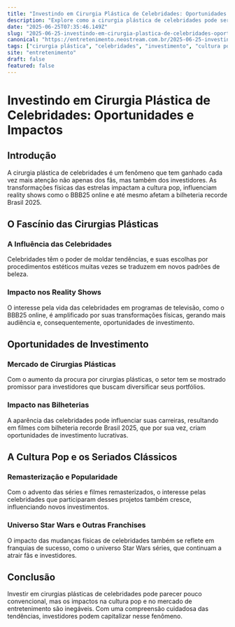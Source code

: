 ```yaml
---
title: "Investindo em Cirurgia Plástica de Celebridades: Oportunidades e Impactos"
description: "Explore como a cirurgia plástica de celebridades pode ser uma oportunidade de investimento e seu impacto na cultura pop e bilheterias recorde."
date: "2025-06-25T07:35:46.149Z"
slug: "2025-06-25-investindo-em-cirurgia-plastica-de-celebridades-oportunidades-e-impactos"
canonical: "https://entretenimento.neostream.com.br/2025-06-25-investindo-em-cirurgia-plastica-de-celebridades-oportunidades-e-impactos"
tags: ["cirurgia plástica", "celebridades", "investimento", "cultura pop", "bilheteria"]
site: "entretenimento"
draft: false
featured: false
---
```


# Investindo em Cirurgia Plástica de Celebridades: Oportunidades e Impactos

## Introdução
A cirurgia plástica de celebridades é um fenômeno que tem ganhado cada vez mais atenção não apenas dos fãs, mas também dos investidores. As transformações físicas das estrelas impactam a cultura pop, influenciam reality shows como o BBB25 online e até mesmo afetam a bilheteria recorde Brasil 2025.

## O Fascínio das Cirurgias Plásticas
### A Influência das Celebridades
Celebridades têm o poder de moldar tendências, e suas escolhas por procedimentos estéticos muitas vezes se traduzem em novos padrões de beleza.

### Impacto nos Reality Shows
O interesse pela vida das celebridades em programas de televisão, como o BBB25 online, é amplificado por suas transformações físicas, gerando mais audiência e, consequentemente, oportunidades de investimento.

## Oportunidades de Investimento
### Mercado de Cirurgias Plásticas
Com o aumento da procura por cirurgias plásticas, o setor tem se mostrado promissor para investidores que buscam diversificar seus portfólios.

### Impacto nas Bilheterias
A aparência das celebridades pode influenciar suas carreiras, resultando em filmes com bilheteria recorde Brasil 2025, que por sua vez, criam oportunidades de investimento lucrativas.

## A Cultura Pop e os Seriados Clássicos
### Remasterização e Popularidade
Com o advento das séries e filmes remasterizados, o interesse pelas celebridades que participaram desses projetos também cresce, influenciando novos investimentos.

### Universo Star Wars e Outras Franchises
O impacto das mudanças físicas de celebridades também se reflete em franquias de sucesso, como o universo Star Wars séries, que continuam a atrair fãs e investidores.

## Conclusão
Investir em cirurgias plásticas de celebridades pode parecer pouco convencional, mas os impactos na cultura pop e no mercado de entretenimento são inegáveis. Com uma compreensão cuidadosa das tendências, investidores podem capitalizar nesse fenômeno.